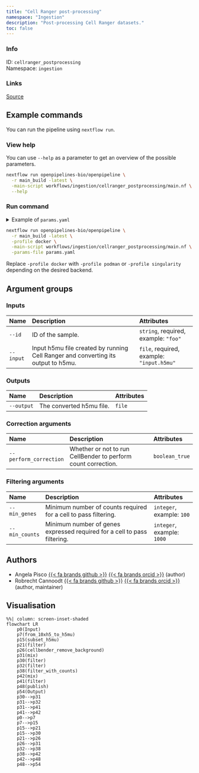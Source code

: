 ```yaml
---
title: "Cell Ranger post-processing"
namespace: "Ingestion"
description: "Post-processing Cell Ranger datasets."
toc: false
---
```


::: {.column-margin}

### Info

ID: `cellranger_postprocessing`  
Namespace: `ingestion`

### Links
[Source](https://github.com/openpipelines-bio/openpipeline/blob/main/workflows/ingestion/cellranger_postprocessing){.btn-action .btn-sm .btn-info .btn role="button"}

:::



## Example commands

You can run the pipeline using `nextflow run`.

### View help

You can use `--help` as a parameter to get an overview of the possible parameters.

```bash
nextflow run openpipelines-bio/openpipeline \
  -r main_build -latest \
  -main-script workflows/ingestion/cellranger_postprocessing/main.nf \
  --help
```

### Run command

<details>
<summary>Example of `params.yaml`</summary>
```yaml
# Inputs
id: # please fill in - example: "foo"
input: # please fill in - example: "input.h5mu"

# Outputs
# output: "$id.$key.output.output"

# Correction arguments
perform_correction: false

# Filtering arguments
# min_genes: 100
# min_counts: 1000

# Nextflow input-output arguments
publish_dir: # please fill in - example: "output/"
# param_list: "my_params.yaml"
```
</details>

```bash
nextflow run openpipelines-bio/openpipeline \
  -r main_build -latest \
  -profile docker \
  -main-script workflows/ingestion/cellranger_postprocessing/main.nf \
  -params-file params.yaml
```

:::{.callout-note}
Replace `-profile docker` with `-profile podman` or `-profile singularity` depending on the desired backend.
:::

## Argument groups

### Inputs

|Name      |Description                                                                       |Attributes                                |
|:---------|:---------------------------------------------------------------------------------|:-----------------------------------------|
|`--id`    |ID of the sample.                                                                 |`string`, required, example: `"foo"`      |
|`--input` |Input h5mu file created by running Cell Ranger and converting its output to h5mu. |`file`, required, example: `"input.h5mu"` |


### Outputs

|Name       |Description              |Attributes |
|:----------|:------------------------|:----------|
|`--output` |The converted h5mu file. |`file`     |


### Correction arguments

|Name                   |Description                                                   |Attributes     |
|:----------------------|:-------------------------------------------------------------|:--------------|
|`--perform_correction` |Whether or not to run CellBender to perform count correction. |`boolean_true` |


### Filtering arguments

|Name           |Description                                                              |Attributes                 |
|:--------------|:------------------------------------------------------------------------|:--------------------------|
|`--min_genes`  |Minimum number of counts required for a cell to pass filtering.          |`integer`, example: `100`  |
|`--min_counts` |Minimum number of genes expressed required for a cell to pass filtering. |`integer`, example: `1000` |

## Authors

  * Angela Pisco [{{< fa brands github >}}](https://github.com/aopisco) [{{< fa brands orcid >}}](https://orcid.org/0000-0003-0142-2355) (author)
  * Robrecht Cannoodt [{{< fa brands github >}}](https://github.com/rcannood) [{{< fa brands orcid >}}](https://orcid.org/0000-0003-3641-729X) (author, maintainer)

## Visualisation

```mermaid
%%| column: screen-inset-shaded
flowchart LR
    p0(Input)
    p7(from_10xh5_to_h5mu)
    p15(subset_h5mu)
    p21(filter)
    p26(cellbender_remove_background)
    p31(mix)
    p30(filter)
    p32(filter)
    p38(filter_with_counts)
    p42(mix)
    p41(filter)
    p48(publish)
    p54(Output)
    p30-->p31
    p31-->p32
    p31-->p41
    p41-->p42
    p0-->p7
    p7-->p15
    p15-->p21
    p15-->p30
    p21-->p26
    p26-->p31
    p32-->p38
    p38-->p42
    p42-->p48
    p48-->p54

```
